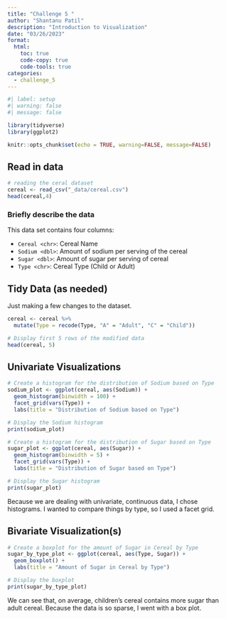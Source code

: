 ```yaml
---
title: "Challenge 5 "
author: "Shantanu Patil"
description: "Introduction to Visualization"
date: "03/26/2023"
format:
  html:
    toc: true
    code-copy: true
    code-tools: true
categories:
  - challenge_5
---
```


```r
#| label: setup
#| warning: false
#| message: false

library(tidyverse)
library(ggplot2)

knitr::opts_chunk$set(echo = TRUE, warning=FALSE, message=FALSE)
```

## Read in data

```r
# reading the ceral dataset 
cereal <- read_csv("_data/cereal.csv")
head(cereal,4)
```

### Briefly describe the data
This data set contains four columns:

* `Cereal <chr>`: Cereal Name
* `Sodium <dbl>`: Amount of sodium per serving of the cereal
* `Sugar <dbl>`: Amount of sugar per serving of cereal
* `Type <chr>`: Cereal Type (Child or Adult)

## Tidy Data (as needed)
Just making a few changes to the dataset.

```r
cereal <- cereal %>%
  mutate(Type = recode(Type, "A" = "Adult", "C" = "Child"))

# Display first 5 rows of the modified data
head(cereal, 5)

```

## Univariate Visualizations
```r
# Create a histogram for the distribution of Sodium based on Type
sodium_plot <- ggplot(cereal, aes(Sodium)) +
  geom_histogram(binwidth = 100) +
  facet_grid(vars(Type)) +
  labs(title = "Distribution of Sodium based on Type")

# Display the Sodium histogram
print(sodium_plot)

# Create a histogram for the distribution of Sugar based on Type
sugar_plot <- ggplot(cereal, aes(Sugar)) +
  geom_histogram(binwidth = 5) +
  facet_grid(vars(Type)) +
  labs(title = "Distribution of Sugar based on Type")

# Display the Sugar histogram
print(sugar_plot)

```
Because we are dealing with univariate, continuous data, I chose histograms. I wanted to compare things by type, so I used a facet grid.

## Bivariate Visualization(s)
```r
# Create a boxplot for the amount of Sugar in Cereal by Type
sugar_by_type_plot <- ggplot(cereal, aes(Type, Sugar)) +
  geom_boxplot() +
  labs(title = "Amount of Sugar in Cereal by Type")

# Display the boxplot
print(sugar_by_type_plot)

```
We can see that, on average, children's cereal contains more sugar than adult cereal. Because the data is so sparse, I went with a box plot.
